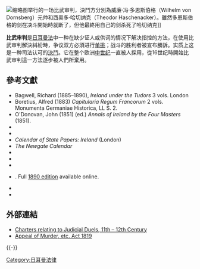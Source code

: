 {{Expand language|1=en|time=2021-01-10T01:30:09+00:00}}
[[File:Gerichtskampf_mair.jpg|缩略图]]举行的一场比武审判，決鬥方分別為威廉·冯·多恩斯伯格（Wilhelm von Dornsberg）元帅和西奥多·哈切纳克（Theodor Haschenacker）。雖然多恩斯伯格的剑在决斗開始時就断了，但他最終用自己的剑杀死了哈切纳克]]

'''比武审判'''是[[日耳曼法|日耳曼法]]中一种在缺少证人或供词的情况下解决指控的方法，在使用比武审判解決糾紛時，争议双方必須进行[[单挑|单挑]]；战斗的胜利者被宣布勝訴。实质上这是一种司法认可的[[決鬥|決鬥]]。它在整个欧洲[[中世纪|中世纪]]一直被人採用，從16世纪時開始比武审判這一方法逐步被人們所棄用。

==參考文獻==
{{refbegin|2}}
* Bagwell, Richard (1885–1890), ''Ireland under the Tudors'' 3 vols. London
* Boretius, Alfred (1883) ''Capitularia Regum Francorum'' 2 vols. Monumenta Germaniae Historica, LL S. 2.
* O'Donovan, John (1851) (ed.) ''Annals of Ireland by the Four Masters'' (1851).
* {{citation |first1=Marjorie |last1=Quennell |first2=C. H. B. |last2=Quennell |title=A History of Everyday Things in England |orig-year=1918 |year=1969| publisher=B. T. Batsford |edition=4}}
* {{citation |first=V. L. |last=Ziegler |title=Trial by Fire and Battle in Medieval German Literature |publisher=Camden House |year=2004}}
* ''Calendar of State Papers: Ireland'' (London)
* ''The Newgate Calendar''
* {{Citation |last=Gardiner |first=Samuel Rawson  |year=2000 |title=History of England from the Accession of James I to the Outbreak of the Civil War: 1603–1642 |publisher=Adegi Graphics LLC  |isbn=1-4021-8410-7}}
* {{Citation|last1=Mackenzie |first1=Eneas |last2=Ross |first2=Marvin |year=1834 |title=An historical, topographical, and descriptive view of the county palatine of Durham: comprehending the various subjects of natural, civil, and ecclesiastical geography, agriculture, mines, manufactures, navigation, trade, commerce, buildings, antiquities, curiosities, public ...|volume=2|publisher=Mackenzie and Den}}
* {{Citation|last=Megarry|first=Sir Robert|year=2005|title=A New Miscellany-at-Law: Yet Another Diversion for Lawyers and Others|isbn=978-1-84113-554-0|url=https://books.google.com/books?id=exU2ejrCpNMC&q=ashford+v.+thornton&pg=PA68|accessdate=2021-10-09|archive-date=2021-10-09|archive-url=https://web.archive.org/web/20211009110758/https://books.google.com/books?id=exU2ejrCpNMC&q=ashford+v.+thornton&pg=PA68|dead-url=no}}
* {{Citation |last1=Neilson |first1=George |last2=Sereni |first2= Angelo Piero |year=2009 |title=Trial by Combat |edition=reprint |publisher=The Lawbook Exchange, Ltd.|isbn=978-1-58477-985-8|page=[https://books.google.com/books?id=okQ6kZZZGCkC&lpg=PR1&pg=PA32 326]}}. Full [https://books.google.com/books?id=HkQuAAAAYAAJ 1890 edition] {{Wayback|url=https://books.google.com/books?id=HkQuAAAAYAAJ |date=20211009110804 }} available online.
* {{cite web |last1=Rennix |first1=Brianna |last2=Abraham |first2=Sparky |url=https://www.currentaffairs.org/2021/02/trial-by-combat-and-the-myths-of-our-modern-legal-system |title=Trial by Combat and the Myths of Our Modern Legal System |work=[[Current_Affairs_(magazine)|Current Affairs]] |date=September 2020 |accessdate=October 2, 2021 |archive-date=2021-10-02 |archive-url=https://web.archive.org/web/20211002060334/https://www.currentaffairs.org/2021/02/trial-by-combat-and-the-myths-of-our-modern-legal-system |dead-url=no }}
* {{Citation|last = Shoenfeld|first = Mark|editor-last = Simmons|editor-first = Clare|contribution = Waging battle: ''Ashford v Thornton'', ''Ivanhoe'' and legal violence|url = https://books.google.com/books?id=Gx2CKHFpvz0C&q=ashford+v+thornton&pg=PA61|year = 1997|pages = 61–86|isbn = 978-0-7146-5145-3|title = Medievalism and the Quest for the "Real" Middle Ages|publisher = Routledge|accessdate = 2021-10-09|archive-date = 2021-03-21|archive-url = https://web.archive.org/web/20210321210846/https://books.google.com/books?id=Gx2CKHFpvz0C&q=ashford+v+thornton&pg=PA61|dead-url = no}}
{{refend}}

==外部連結==
{{Commons category}}
* [http://www.fordham.edu/halsall/source/12Cduels.html Charters relating to Judicial Duels, 11th – 12th Century] {{Wayback|url=http://www.fordham.edu/halsall/source/12Cduels.html |date=20210321210653 }}
* [https://en.wikisource.org/wiki/Appeal_of_Murder,_etc._Act_1819 Appeal of Murder, etc. Act 1819] {{Wayback|url=https://en.wikisource.org/wiki/Appeal_of_Murder,_etc._Act_1819 |date=20211009110805 }}
{{-}}
{{Authority control}}
[[Category:日耳曼法律|Category:日耳曼法律]]